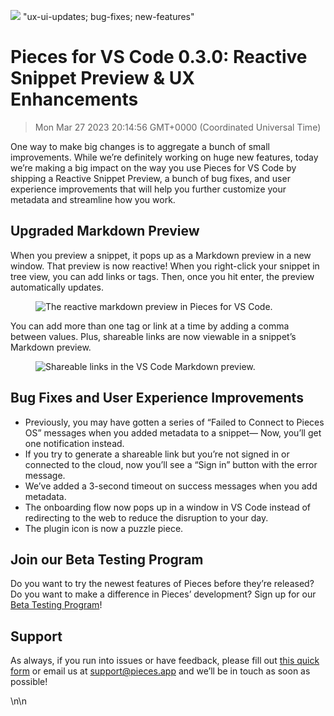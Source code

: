 ![](https://uploads-ssl.webflow.com/6143afec68f555387049efb3/63dac7cb785905150a89fcf8_VSCode-0_3_0_037471a0cb3ba320bb9d6431b34da706_2000.jpeg)
"ux-ui-updates; bug-fixes; new-features"
# Pieces for VS Code 0.3.0: Reactive Snippet Preview & UX Enhancements
> Mon Mar 27 2023 20:14:56 GMT+0000 (Coordinated Universal Time)
<p>One way to make big changes is to aggregate a bunch of small improvements. While we’re definitely working on huge new
    features, today we’re making a big impact on the way you use Pieces for VS Code by shipping a Reactive Snippet
    Preview, a bunch of bug fixes, and user experience improvements that will help you further customize your metadata
    and streamline how you work.</p><h2 id="1m08h">Upgraded Markdown Preview</h2><p>When you preview a snippet, it pops
    up as a Markdown preview in a new window. That preview is now reactive! When you right-click your snippet in tree
    view, you can add links or tags. Then, once you hit enter, the preview automatically updates.</p><figure
    class="w-richtext-figure-type-image w-richtext-align-center" data-rt-type="image" data-rt-align="center">
    <div><img alt="The reactive markdown preview in Pieces for VS Code."
              src="https://uploads-ssl.webflow.com/6143afec68f555387049efb3/63d98dc17b0cd74bad03872e_vscode0_3_0_78ba35613576ab072c1242e1a1f1ce4a.gif"/>
    </div>
</figure><p>You can add more than one tag or link at a time by adding a comma between values. Plus, shareable links are
    now viewable in a snippet’s Markdown preview.</p><figure
    class="w-richtext-figure-type-image w-richtext-align-center" data-rt-type="image" data-rt-align="center">
    <div><img alt="Shareable links in the VS Code Markdown preview."
              src="https://uploads-ssl.webflow.com/6143afec68f555387049efb3/63d98dc17b0cd767d103872d_Screenshot2023-01-31at3_44_46PM_b865bc29ac6571676dd8aaed473a08e4_800.jpeg"/>
    </div>
</figure><h2 id="cu15k">Bug Fixes and User Experience Improvements</h2><ul>
    <li>Previously, you may have gotten a series of “Failed to Connect to Pieces OS” messages when you added metadata to
        a snippet— Now, you’ll get one notification instead.
    </li>
    <li>If you try to generate a shareable link but you’re not signed in or connected to the cloud, now you’ll see a
        “Sign in” button with the error message.
    </li>
    <li>We’ve added a 3-second timeout on success messages when you add metadata.</li>
    <li>The onboarding flow now pops up in a window in VS Code instead of redirecting to the web to reduce the
        disruption to your day.
    </li>
    <li>The plugin icon is now a puzzle piece.</li>
</ul><h2 id="435f7">Join our Beta Testing Program</h2><p>Do you want to try the newest features of Pieces before they’re
    released? Do you want to make a difference in Pieces’ development? Sign up for our <a
        href="https://getpieces.typeform.com/to/XGGlUqEI" target="_blank" rel="noopener noreferrer">Beta Testing
        Program</a>!</p><h2 id="41mni">Support</h2><p>As always, if you run into issues or have feedback, please fill
    out <a href="https://getpieces.typeform.com/to/mCjBSIjF" target="_blank" rel="noopener noreferrer">this quick
        form</a> or email us at <a href="mailto:support@pieces.app" target="_blank"
                                   rel="noopener noreferrer">support@pieces.app</a> and we’ll be in touch as soon as
    possible!</p>\n\n    <figure data-rt-type
